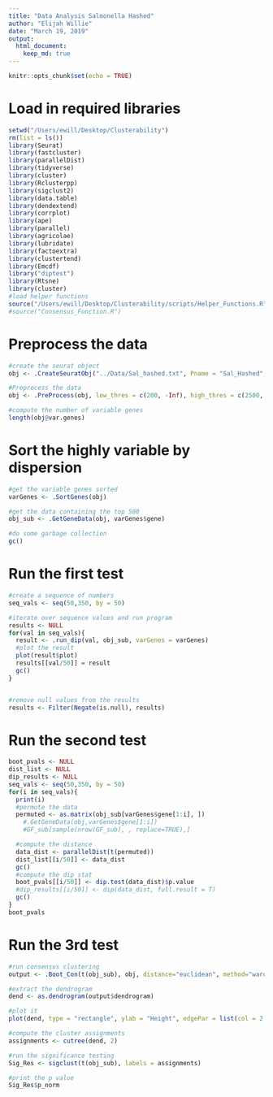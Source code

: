 ---
title: "Data Analysis Salmonella Hashed"
author: "Elijah Willie"
date: "March 19, 2019"
output: 
  html_document:
    keep_md: true
---

```{r setup, include=FALSE}
knitr::opts_chunk$set(echo = TRUE)
```

# Load in required libraries
```{r}
setwd("/Users/ewill/Desktop/Clusterability")
rm(list = ls())
library(Seurat)
library(fastcluster)
library(parallelDist)
library(tidyverse)
library(cluster)
library(Rclusterpp)
library(sigclust2)
library(data.table)
library(dendextend)
library(corrplot)
library(ape)
library(parallel)
library(agricolae)
library(lubridate)
library(factoextra)
library(clustertend)
library(Emcdf)
library("diptest")
library(Rtsne)
library(cluster)
#load helper functions
source("/Users/ewill/Desktop/Clusterability/scripts/Helper_Functions.R")
#source("Consensus_Function.R")
```

# Preprocess the data
```{r}
#create the seurat object
obj <- .CreateSeuratObj("../Data/Sal_hashed.txt", Pname = "Sal_Hashed", minCells = 5, minGenes = 200, matrix = F, sep = "\t")

#Preprocess the data
obj <- .PreProcess(obj, low_thres = c(200, -Inf), high_thres = c(2500, 0.05))

#compute the number of variable genes
length(obj@var.genes)
```

# Sort the highly variable by dispersion
```{r}
#get the variable genes sorted
varGenes <- .SortGenes(obj)

#get the data containing the top 500
obj_sub <- .GetGeneData(obj, varGenes$gene)

#do some garbage collection
gc()
```

# Run the first test
```{r}
#create a sequence of numbers
seq_vals <- seq(50,350, by = 50)

#iterate over sequence values and run program
results <- NULL
for(val in seq_vals){
  result <- .run_dip(val, obj_sub, varGenes = varGenes)
  #plot the result
  plot(result$plot)
  results[[val/50]] = result
  gc()
}


#remove null values from the results
results <- Filter(Negate(is.null), results)
```

# Run the second test
```{r}
boot_pvals <- NULL
dist_list <- NULL
dip_results <- NULL
seq_vals <- seq(50,350, by = 50)
for(i in seq_vals){
  print(i)
  #permute the data
  permuted <- as.matrix(obj_sub[varGenes$gene[1:i], ])
    #.GetGeneData(obj,varGenes$gene[1:i])
    #GF_sub[sample(nrow(GF_sub), , replace=TRUE),]

  #compute the distance
  data_dist <- parallelDist(t(permuted))
  dist_list[[i/50]] <- data_dist
  gc()
  #compute the dip stat
  boot_pvals[[i/50]] <- dip.test(data_dist)$p.value
  #dip_results[[i/50]] <- dip(data_dist, full.result = T)
  gc()
}
boot_pvals
```

# Run the 3rd test
```{r}
#run consensus clustering
output <- .Boot_Con(t(obj_sub), obj, distance="euclidean", method="ward",nboot=100)

#extract the dendrogram
dend <- as.dendrogram(output$dendrogram)

#plot it
plot(dend, type = "rectangle", ylab = "Height", edgePar = list(col = 2:3, lwd = 2:1))

#compute the cluster assignments
assignments <- cutree(dend, 2)

#run the significance testing 
Sig_Res <- sigclust(t(obj_sub), labels = assignments)

#print the p value
Sig_Res$p_norm
```
